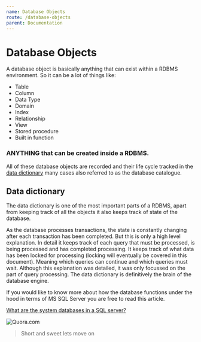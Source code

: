 ```yaml
---
name: Database Objects
route: /database-objects
parent: Documentation
---
```


# Database Objects

A database object is basically anything that can exist within a RDBMS environment. So it can be a lot of things like:

- Table
- Column
- Data Type
- Domain
- Index
- Relationship
- View
- Stored procedure
- Built in function

### ANYTHING that can be created inside a RDBMS.

All of these database objects are recorded and their life cycle tracked in the [data dictionary](https://www.techopedia.com/definition/27752/data-dictionary) many cases also referred to as the database catalogue.

## Data dictionary

The data dictionary is one of the most important parts of a RDBMS, apart from keeping track of all the objects it also keeps track of state of the database.

As the database processes transactions, the state is constantly changing after each transaction has been completed. But this is only a high level explanation. In detail it keeps track of each query that must be processed, is being processed and has completed processing. It keeps track of what data has been locked for processing (locking will eventually be covered in this document). Meaning which queries can continue and which queries must wait. Although this explanation was detailed, it was only focussed on the part of query processing. The data dictionary is definitively the brain of the database engine.

If you would like to know more about how the database functions under the hood in terms of MS SQL Server you are free to read this article.

[What are the system databases in a SQL server?](https://www.quora.com/What-are-the-system-databases-in-an-SQL-server)

![Quora.com](https://s3-eu-west-1.amazonaws.com/cdn-aws-infinityarc.tk/img/online-media-logo/Quora-logo-small.png)



> Short and sweet lets move on
